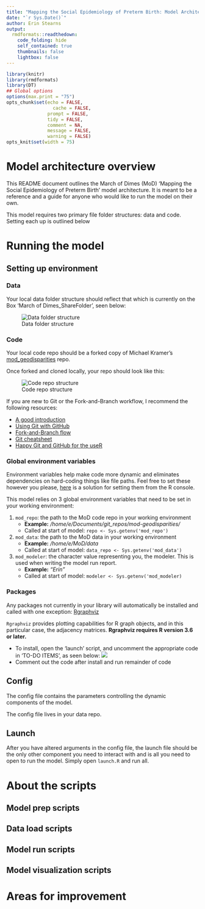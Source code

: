 ```yaml
---
title: "Mapping the Social Epidemiology of Preterm Birth: Model Architecture"
date: "`r Sys.Date()`"
author: Erin Stearns
output:
  rmdformats::readthedown:
    code_folding: hide
    self_contained: true
    thumbnails: false
    lightbox: false
---
```



```r
library(knitr)
library(rmdformats)
library(DT)
## Global options
options(max.print = "75")
opts_chunk$set(echo = FALSE,
	             cache = FALSE,
               prompt = FALSE,
               tidy = FALSE,
               comment = NA,
               message = FALSE,
               warning = FALSE)
opts_knit$set(width = 75)
```

# Model architecture overview

This README document outlines the March of Dimes (MoD) 'Mapping the Social Epidemiology of Preterm Birth' model architecture. It is meant to be a reference and a guide for anyone who would like to run the model on their own. 

This model requires two primary file folder structures: data and code. Setting each up is outlined below

# Running the model

## Setting up environment

### Data

Your local data folder structure should reflect that which is currently on the Box 'March of Dimes_ShareFolder', seen below:

![Data folder structure](data_org1.png)


### Code

Your local code repo should be a forked copy of Michael Kramer's [mod_geodisparities](https://github.com/mkram01/mod-geodisparities) repo.

Once forked and cloned locally, your repo should look like this:

![Code repo structure](code_org1.png)

If you are new to Git or the Fork-and-Branch workflow, I recommend the following resources:

+ [A good introduction](https://blog.scottlowe.org/2015/01/14/non-programmer-git-intro/)
+ [Using Git with GitHub](https://blog.scottlowe.org/2015/01/26/using-git-with-github/)
+ [Fork-and-Branch flow](https://blog.scottlowe.org/2015/01/27/using-fork-branch-git-workflow/)
+ [Git cheatsheet](https://education.github.com/git-cheat-sheet-education.pdf)
+ [Happy Git and GitHub for the useR](https://happygitwithr.com/index.html)

### Global environment variables

Environment variables help make code more dynamic and eliminates dependencies on hard-coding things like file paths. Feel free to set these however you please, [here](https://astrostatistics.psu.edu/su07/R/html/base/html/Sys.setenv.html) is a solution for setting them from the R console.

This model relies on 3 global environment variables that need to be set in your working environment:

1.  `mod_repo`: the path to the MoD code repo in your working environment
      + **Example:** */home/e/Documents/git_repos/mod-geodisparities/*
      + Called at start of model: `repo <- Sys.getenv('mod_repo')`
2.  `mod_data`: the path to the MoD data in your working environment
      + **Example:** */home/e/MoD/data*
      + Called at start of model: `data_repo <- Sys.getenv('mod_data')`
3.  `mod_modeler`: the character value representing you, the modeler. This is used when writing the model run report.
      + **Example:** *"Erin"*
      + Called at start of model: `modeler <- Sys.getenv('mod_modeler)`
  
### Packages

Any packages not currently in your library will automatically be installed and called with one exception: [Rgraphviz](https://www.bioconductor.org/packages/release/bioc/html/Rgraphviz.html)

`Rgraphviz` provides plotting capabilities for R graph objects, and in this particular case, the adjacency matrices. **Rgraphviz requires R version 3.6 or later.**

  + To install, open the 'launch' script, and uncomment the appropriate code in 'TO-DO ITEMS', as seen below:
  ![](installRgraphviz.png)
  + Comment out the code after install and run remainder of code

## Config

The config file contains the parameters controlling the dynamic components of the model.

The config file lives in your data repo.

## Launch

After you have altered arguments in the config file, the launch file should be the only other component you need to interact with and is all you need to open to run the model. Simply open `launch.R` and run all.

# About the scripts

## Model prep scripts

## Data load scripts

## Model run scripts

## Model visualization scripts

# Areas for improvement


